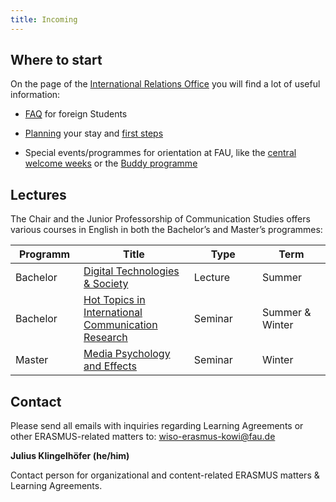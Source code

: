 ```yaml
---
title: Incoming
---
```


## Where to start

On the page of the [International Relations Office](https://ib.wiso.fau.de/income/) you will find a lot of useful information:

-   [FAQ](https://ib.wiso.fau.de/income/faq/) for foreign Students

-   [Planning](https://ib.wiso.fau.de/income/planning/) your stay and [first steps](https://ib.wiso.fau.de/income/to-do-first/)

-   Special events/programmes for orientation at FAU, like the [central welcome weeks](https://www.fau.eu/education/international/from-abroad/welcome-programme-for-international-students/orientation-courses-for-international-students/) or the [Buddy programme](https://www.fau.eu/education/international/from-abroad/welcome-programme-for-international-students/buddy-programme/)

## Lectures

The Chair and the Junior Professorship of Communication Studies offers various courses in English in both the Bachelor's and Master's programmes:

| Programm | Title                                                                                                                               | Type    | Term            |
|----------------|-------------------------|----------------|----------------|
| Bachelor | [Digital Technologies & Society](https://www.kommunikationswissenschaft.rw.fau.de/lehre/bachelor/digital-technologies-and-society/) | Lecture | Summer          |
| Bachelor | [Hot Topics in International Communication Research](https://www.kommunikationswissenschaft.rw.fau.de/lehre/bachelor/hot-topics/)   | Seminar | Summer & Winter |
| Master   | [Media Psychology and Effects](https://www.kommunikationswissenschaft.rw.fau.de/lehre/master/media-psychology-and-effects/)         | Seminar | Winter          |

## Contact

::: callout-important
Please send all emails with inquiries regarding Learning Agreements or other ERASMUS-related matters to: 
[wiso-erasmus-kowi\@fau.de](mailto:wiso-erasmus-kowi@fau.de)
:::

**Julius Klingelhöfer (he/him)**

Contact person for organizational and content-related ERASMUS matters & Learning Agreements.